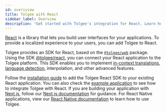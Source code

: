 ```yaml
---
id: overiview
title: Tolgee with React
sidebar_label: Overview
description: "Get started with Tolgee's integration for React. Learn how to add localization to your React applications, including support for Next.js and React Native."
---
```


[React](https://react.dev/) is a library that lets you build user interfaces for your applications. To provide a localized experience to your users, you can add Tolgee to React.

Tolgee provides an SDK for React, based on the [`@tolgee/web`](../../api/web_package/about) package. Using the SDK [@tolgee/react](https://www.npmjs.com/package/@tolgee/react), you can connect your React application to the Tolgee platform. This SDK enables you to implement [in-context translations](../../in-context), [language detection](../../language#language-detection), interpolation, and other advanced features.

Follow the [installation guide](./installation) to add the Tolgee React SDK to your existing React application. You can also check the [example application](https://github.com/tolgee/react-example) to see how to integrate Tolgee with React. If you are building your application with [Next.js](https://nextjs.org/), follow our [Next.js documentation](./next/introduction) for guidance. For React Native applications, view our [React Native documentation](./react_native) to learn how to use Tolgee.
